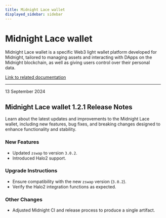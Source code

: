 ```yaml
---
title: Midnight Lace wallet
displayed_sidebar: sidebar
---
```


# Midnight Lace wallet

Midnight Lace wallet is a specific Web3 light wallet platform developed for Midnight, tailored to managing assets and interacting with DApps on the Midnight blockchain, as well as giving users control over their personal data.

[Link to related documentation](https://www.lace.io/)

---

<div 
  style={{
    marginTop: '0',
    fontSize: '1rem',
    fontWeight: 'normal',
    marginBottom: '0.5rem'
  }}
>
  13 September 2024
</div>

## Midnight Lace wallet 1.2.1 Release Notes

Learn about the latest updates and improvements to the Midnight Lace wallet, including new features, bug fixes, and breaking changes designed to enhance functionality and stability.

### New Features

- Updated `zswap` to version `3.0.2`.  
- Introduced Halo2 support.  

### Upgrade Instructions

- Ensure compatibility with the new `zswap` version (`3.0.2`).  
- Verify the Halo2 integration functions as expected.  

### Other Changes

- Adjusted Midnight CI and release process to produce a single artifact.  
